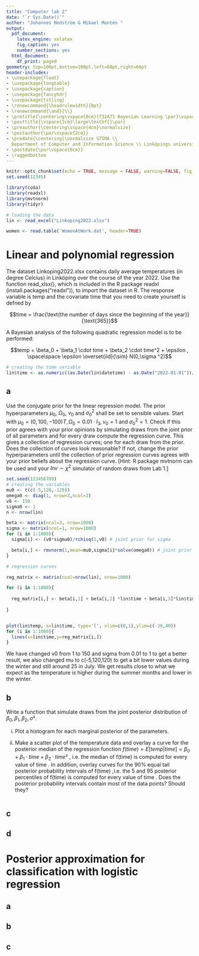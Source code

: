 ```yaml
---
title: "Computer lab 2"
date: "`r Sys.Date()`"
author: "Johannes Hedström & Mikael Montén "
output:
  pdf_document:
    latex_engine: xelatex
    fig_caption: yes
    number_sections: yes
  html_document:
    df_print: paged
geometry: top=100pt,bottom=100pt,left=68pt,right=66pt
header-includes:
- \usepackage{float}
- \usepackage{longtable}
- \usepackage{caption}
- \usepackage{fancyhdr}
- \usepackage{titling}
- \renewcommand{\headrulewidth}{0pt}
- \renewcommand{\and}{\\}
- \pretitle{\centering\vspace{0cm}{732A73 Bayesian Learning \par}\vspace{5cm}\Huge\textbf}
- \posttitle{\vspace{1cm}\large\textbf{}\par}
- \preauthor{\centering\vspace{4cm}\normalsize}
- \postauthor{\par\vspace{2cm}}
- \predate{\centering{\normalsize STIMA \\
  Department of Computer and Information Science \\ Linköpings universitet \par}}
- \postdate{\par\vspace{0cm}}
- \raggedbottom
---
```



<!-- page number pos -->
\fancyhf{}
\fancyfoot[C]{\thepage}
\pagestyle{fancy}

<!-- no page nr on first page  -->
\pagenumbering{gobble}

<!-- Anger sidbrytning -->
\clearpage

<!-- creating the table of contents -->
\setcounter{tocdepth}{3}
\tableofcontents

<!-- new page -->
\clearpage

<!-- starting the count on 1 after the contents -->
\pagenumbering{arabic}
\setcounter{page}{1}

```r
knitr::opts_chunk$set(echo = TRUE, message = FALSE, warning=FALSE, fig.width = 5, fig.height = 3, fig.align = 'center')
set.seed(12345)
```

```r
library(coda)
library(readxl)
library(mvtnorm)
library(tidyr)
```


```r
# loading the data
lin <- read_excel("Linkoping2022.xlsx")

women <- read.table('WomenAtWork.dat', header=TRUE)

```



# Linear and polynomial regression

The dataset Linkoping2022.xlsx contains daily average temperatures (in degree Celcius) in Linköping over the course of the year 2022. Use the function read_xlsx(),
which is included in the R package readxl (install.packages("readxl")), to import the dataset in R. The response variable is temp and the covariate time that you need
to create yourself is defned by

$$time = \frac{\text{the number of days since the beginning of the year}}{\text{365}}$$

A Bayesian analysis of the following quadratic regression model is to be performed:

$$temp = \beta_0 + \beta_1 \cdot time + \beta_2 \cdot time^2 + \epsilon , \space\space \epsilon \overset{iid}{\sim}  N(0,\sigma ^2)$$
```r
# creating the time variable
lin$time <- as.numeric((as.Date(lin$datetime) - as.Date("2022-01-01"))/365)
```

## a

Use the conjugate prior for the linear regression model. The prior hyperparameters $\mu_0$, $\Omega _0$, $v_0$ and $\sigma^2_0$ shall be set to sensible values. Start with
$\mu_0= (0, 100, −100)T, \Omega_0 = 0.01 \cdot I_3, v_0 = 1$ and $\sigma_0^2 =1$. Check if this prior agrees with your prior opinions by simulating draws from the joint prior
of all parameters and for every draw compute the regression curve. This gives a collection of regression curves; one for each draw from the prior. Does the
collection of curves look reasonable? If not, change the prior hyperparameters until the collection of prior regression curves agrees with your prior beliefs
about the regression curve. [Hint: R package mvtnorm can be used and your $Inv  \sim \chi^2$ simulator of random draws from Lab 1.]


```r
set.seed(123456789)
# creating the variables
mu0 <- t(c(-5,120,-120))
omega0 <- diag(1, nrow=3,ncol=3)
v0 <- 150
sigma0 <- 1
n <- nrow(lin)

beta <- matrix(ncol=3, nrow=1000)
sigma <- matrix(ncol=1, nrow=1000)
for (i in 1:1000){
  sigma[i] <- (v0*sigma0)/rchisq(1,v0) # joint prior for sigma

  beta[i,] <- rmvnorm(1,mean=mu0,sigma[i]*solve(omega0)) # joint prior for beta
}

```

```r
# regression curves 

reg_matrix <- matrix(ncol=nrow(lin), nrow=1000)

for (i in 1:1000){
  
  reg_matrix[i,] <- beta[i,1] + beta[i,2] *lin$time + beta[i,3]*lin$time^2 + rnorm(1,0,sigma[i])
  
}


plot(lin$temp, x=lin$time, type='l', xlim=c(0,1),ylim=c(-10,40))
for (i in 1:1000){
  lines(x=lin$time,y=reg_matrix[i,])
}
```

We have changed v0 from 1 to 150 and sigma from 0.01 to 1 to get a better result, we also changed mu to c(-5,120,120) to get a bit lower values during the winter and still around 25 in July. We get results close to what we expect as the temperature is higher during the summer months and lower in the winter. 

## b

Write a function that simulate draws from the joint posterior distribution of $\beta_0, \beta_1 , \beta_2, \sigma²$.

  i. Plot a histogram for each marginal posterior of the parameters.
  
  ii. Make a scatter plot of the temperature data and overlay a curve for the
  posterior median of the regression function $f(time) = E [temp|time] = \beta_0 + \beta_1 · time + \beta_2 · time²$ , i.e. the median of      f(time) is computed for every value of time . In addition, overlay curves for the 90% equal tail posterior probability intervals of f(time)   ,i.e. the 5 and 95 posterior percentiles of f(time) is computed for every value of time . Does the posterior probability intervals contain   most of the data points? Should they?
  
  


```r


```


## c



## d



# Posterior approximation for classification with logistic regression 


## a


## b


## c